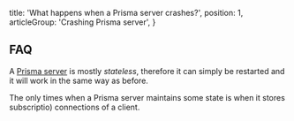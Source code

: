   title: 'What happens when a Prisma server crashes?',
  position: 1,
  articleGroup: 'Crashing Prisma server',
}

## FAQ

A [Prisma server](/prisma-server) is mostly _stateless_, therefore it can simply be restarted and it will work in the same way as before.

The only times when a Prisma server maintains some state is when it stores subscriptio) connections of a client.